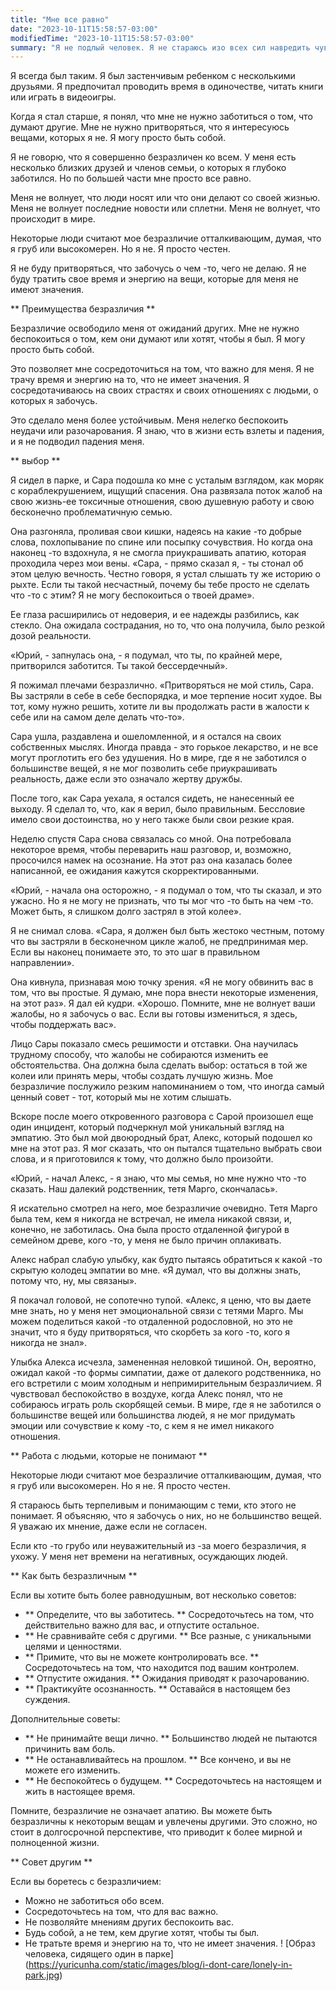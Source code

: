 ```yaml
---
title: "Мне все равно"
date: "2023-10-11T15:58:57-03:00"
modifiedTime: "2023-10-11T15:58:57-03:00"
summary: "Я не подлый человек. Я не стараюсь изо всех сил навредить чувствам людей. Но я также не забочусь о большинстве людей или большинстве вещей, которые не связаны с мной."
---
```


Я всегда был таким. Я был застенчивым ребенком с несколькими друзьями. Я предпочитал проводить время в одиночестве, читать книги или играть в видеоигры.

Когда я стал старше, я понял, что мне не нужно заботиться о том, что думают другие. Мне не нужно притворяться, что я интересуюсь вещами, которых я не. Я могу просто быть собой.

Я не говорю, что я совершенно безразличен ко всем. У меня есть несколько близких друзей и членов семьи, о которых я глубоко заботился. Но по большей части мне просто все равно.

Меня не волнует, что люди носят или что они делают со своей жизнью. Меня не волнует последние новости или сплетни. Меня не волнует, что происходит в мире.

Некоторые люди считают мое безразличие отталкивающим, думая, что я груб или высокомерен. Но я не. Я просто честен.

Я не буду притворяться, что забочусь о чем -то, чего не делаю. Я не буду тратить свое время и энергию на вещи, которые для меня не имеют значения.

** Преимущества безразличия **

Безразличие освободило меня от ожиданий других. Мне не нужно беспокоиться о том, кем они думают или хотят, чтобы я был. Я могу просто быть собой.

Это позволяет мне сосредоточиться на том, что важно для меня. Я не трачу время и энергию на то, что не имеет значения. Я сосредотачиваюсь на своих страстях и своих отношениях с людьми, о которых я забочусь.

Это сделало меня более устойчивым. Меня нелегко беспокоить неудачи или разочарования. Я знаю, что в жизни есть взлеты и падения, и я не подводил падения меня.

** выбор **

Я сидел в парке, и Сара подошла ко мне с усталым взглядом, как моряк с кораблекрушением, ищущий спасения. Она развязала поток жалоб на свою жизнь-ее токсичные отношения, свою душевную работу и свою бесконечно проблематичную семью.

Она разгоняла, проливая свои кишки, надеясь на какие -то добрые слова, похлопывание по спине или посыпку сочувствия. Но когда она наконец -то вздохнула, я не смогла приукрашивать апатию, которая проходила через мои вены.
«Сара, - прямо сказал я, - ты стонал об этом целую вечность. Честно говоря, я устал слышать ту же историю о рыхте. Если ты такой несчастный, почему бы тебе просто не сделать что -то с этим? Я не могу беспокоиться о твоей драме».

Ее глаза расширились от недоверия, и ее надежды разбились, как стекло. Она ожидала сострадания, но то, что она получила, было резкой дозой реальности.

«Юрий, - запнулась она, - я подумал, что ты, по крайней мере, притворился заботится. Ты такой бессердечный».

Я пожимал плечами безразлично. «Притворяться не мой стиль, Сара. Вы застряли в себе в себе беспорядка, и мое терпение носит худое. Вы тот, кому нужно решить, хотите ли вы продолжать расти в жалости к себе или на самом деле делать что-то».

Сара ушла, раздавлена ​​и ошеломленной, и я остался на своих собственных мыслях. Иногда правда - это горькое лекарство, и не все могут проглотить его без удушения. Но в мире, где я не заботился о большинстве вещей, я не мог позволить себе приукрашивать реальность, даже если это означало жертву дружбы.

После того, как Сара уехала, я остался сидеть, не нанесенный ее выходу. Я сделал то, что, как я верил, было правильным. Бессловие имело свои достоинства, но у него также были свои резкие края.

Неделю спустя Сара снова связалась со мной. Она потребовала некоторое время, чтобы переварить наш разговор, и, возможно, просочился намек на осознание. На этот раз она казалась более написанной, ее ожидания кажутся скорректированными.

«Юрий, - начала она осторожно, - я подумал о том, что ты сказал, и это ужасно. Но я не могу не признать, что ты мог что -то быть на чем -то. Может быть, я слишком долго застрял в этой колее».

Я не снимал слова. «Сара, я должен был быть жестоко честным, потому что вы застряли в бесконечном цикле жалоб, не предпринимая мер. Если вы наконец понимаете это, то это шаг в правильном направлении».

Она кивнула, признавая мою точку зрения. «Я не могу обвинить вас в том, что вы простые. Я думаю, мне пора внести некоторые изменения, на этот раз».
Я дал ей кудри. «Хорошо. Помните, мне не волнует ваши жалобы, но я забочусь о вас. Если вы готовы измениться, я здесь, чтобы поддержать вас».

Лицо Сары показало смесь решимости и отставки. Она научилась трудному способу, что жалобы не собираются изменить ее обстоятельства. Она должна была сделать выбор: остаться в той же колеи или принять меры, чтобы создать лучшую жизнь. Мое безразличие послужило резким напоминанием о том, что иногда самый ценный совет - тот, который мы не хотим слышать.

Вскоре после моего откровенного разговора с Сарой произошел еще один инцидент, который подчеркнул мой уникальный взгляд на эмпатию. Это был мой двоюродный брат, Алекс, который подошел ко мне на этот раз. Я мог сказать, что он пытался тщательно выбрать свои слова, и я приготовился к тому, что должно было произойти.

«Юрий, - начал Алекс, - я знаю, что мы семья, но мне нужно что -то сказать. Наш далекий родственник, тетя Марго, скончалась».

Я искательно смотрел на него, мое безразличие очевидно. Тетя Марго была тем, кем я никогда не встречал, не имела никакой связи, и, конечно, не заботилась. Она была просто отдаленной фигурой в семейном древе, кого -то, у меня не было причин оплакивать.

Алекс набрал слабую улыбку, как будто пытаясь обратиться к какой -то скрытую колодец эмпатии во мне. «Я думал, что вы должны знать, потому что, ну, мы связаны».

Я покачал головой, не сопотечно тупой. «Алекс, я ценю, что вы даете мне знать, но у меня нет эмоциональной связи с тетями Марго. Мы можем поделиться какой -то отдаленной родословной, но это не значит, что я буду притворяться, что скорбеть за кого -то, кого я никогда не знал».

Улыбка Алекса исчезла, замененная неловкой тишиной. Он, вероятно, ожидал какой -то формы симпатии, даже от далекого родственника, но его встретили с моим холодным и непримирительным безразличием.
Я чувствовал беспокойство в воздухе, когда Алекс понял, что не собираюсь играть роль скорбящей семьи. В мире, где я не заботился о большинстве вещей или большинства людей, я не мог придумать эмоции или сочувствие к кому -то, с кем я не имел никакого отношения.

** Работа с людьми, которые не понимают **

Некоторые люди считают мое безразличие отталкивающим, думая, что я груб или высокомерен. Но я не. Я просто честен.

Я стараюсь быть терпеливым и понимающим с теми, кто этого не понимает. Я объясняю, что я забочусь о них, но не большинство вещей. Я уважаю их мнение, даже если не согласен.

Если кто -то грубо или неуважительный из -за моего безразличия, я ухожу. У меня нет времени на негативных, осуждающих людей.

** Как быть безразличным **

Если вы хотите быть более равнодушным, вот несколько советов:

- ** Определите, что вы заботитесь. ** Сосредоточьтесь на том, что действительно важно для вас, и отпустите остальное.
- ** Не сравнивайте себя с другими. ** Все разные, с уникальными целями и ценностями.
- ** Примите, что вы не можете контролировать все. ** Сосредоточьтесь на том, что находится под вашим контролем.
- ** Отпустите ожидания. ** Ожидания приводят к разочарованию.
- ** Практикуйте осознанность. ** Оставайся в настоящем без суждения.

Дополнительные советы:

- ** Не принимайте вещи лично. ** Большинство людей не пытаются причинить вам боль.
- ** Не останавливайтесь на прошлом. ** Все кончено, и вы не можете его изменить.
- ** Не беспокойтесь о будущем. ** Сосредоточьтесь на настоящем и жить в настоящее время.

Помните, безразличие не означает апатию. Вы можете быть безразличны к некоторым вещам и увлечены другими. Это сложно, но стоит в долгосрочной перспективе, что приводит к более мирной и полноценной жизни.

** Совет другим **

Если вы боретесь с безразличием:

- Можно не заботиться обо всем.
- Сосредоточьтесь на том, что для вас важно.
- Не позволяйте мнениям других беспокоить вас.
- Будь собой, а не тем, кем другие хотят, чтобы ты был.
- Не тратьте время и энергию на то, что не имеет значения.
! [Образ человека, сидящего один в парке] (https://yuricunha.com/static/images/blog/i-dont-care/lonely-in-park.jpg)